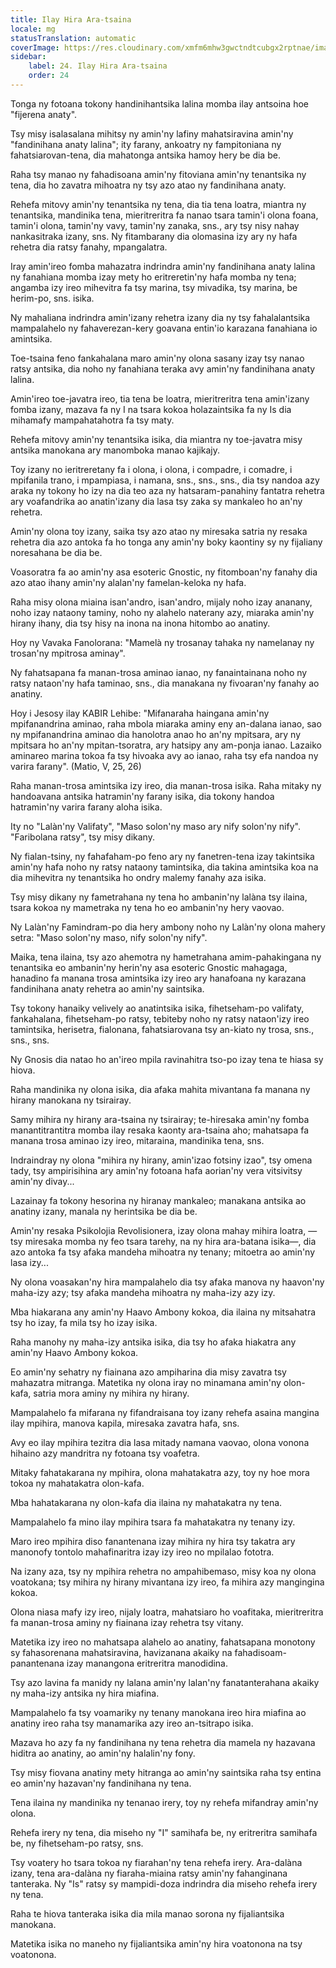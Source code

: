 ```yaml
---
title: Ilay Hira Ara-tsaina
locale: mg
statusTranslation: automatic
coverImage: https://res.cloudinary.com/xmfm6mhw3gwctndtcubgx2rptnae/image/upload/v1740468922/small_cover_tratado_de_psicologia_revolucionaria_a4c0dca4e0.webp
sidebar:
    label: 24. Ilay Hira Ara-tsaina
    order: 24
---
```

Tonga ny fotoana tokony handinihantsika lalina momba ilay antsoina hoe "fijerena anaty".

Tsy misy isalasalana mihitsy ny amin'ny lafiny mahatsiravina amin'ny "fandinihana anaty lalina"; ity farany, ankoatry ny fampitoniana ny fahatsiarovan-tena, dia mahatonga antsika hamoy hery be dia be.

Raha tsy manao ny fahadisoana amin'ny fitoviana amin'ny tenantsika ny tena, dia ho zavatra mihoatra ny tsy azo atao ny fandinihana anaty.

Rehefa mitovy amin'ny tenantsika ny tena, dia tia tena loatra, miantra ny tenantsika, mandinika tena, mieritreritra fa nanao tsara tamin'i olona foana, tamin'i olona, tamin'ny vavy, tamin'ny zanaka, sns., ary tsy nisy nahay nankasitraka izany, sns. Ny fitambarany dia olomasina izy ary ny hafa rehetra dia ratsy fanahy, mpangalatra.

Iray amin'ireo fomba mahazatra indrindra amin'ny fandinihana anaty lalina ny fanahiana momba izay mety ho eritreretin'ny hafa momba ny tena; angamba izy ireo mihevitra fa tsy marina, tsy mivadika, tsy marina, be herim-po, sns. isika.

Ny mahaliana indrindra amin'izany rehetra izany dia ny tsy fahalalantsika mampalahelo ny fahaverezan-kery goavana entin'io karazana fanahiana io amintsika.

Toe-tsaina feno fankahalana maro amin'ny olona sasany izay tsy nanao ratsy antsika, dia noho ny fanahiana teraka avy amin'ny fandinihana anaty lalina.

Amin'ireo toe-javatra ireo, tia tena be loatra, mieritreritra tena amin'izany fomba izany, mazava fa ny I na tsara kokoa holazaintsika fa ny Is dia mihamafy mampahatahotra fa tsy maty.

Rehefa mitovy amin'ny tenantsika isika, dia miantra ny toe-javatra misy antsika manokana ary manomboka manao kajikajy.

Toy izany no ieritreretany fa i olona, ​​i olona, ​​i compadre, i comadre, i mpifanila trano, i mpampiasa, i namana, sns., sns., sns., dia tsy nandoa azy araka ny tokony ho izy na dia teo aza ny hatsaram-panahiny fantatra rehetra ary voafandrika ao anatin'izany dia lasa tsy zaka sy mankaleo ho an'ny rehetra.

Amin'ny olona toy izany, saika tsy azo atao ny miresaka satria ny resaka rehetra dia azo antoka fa ho tonga any amin'ny boky kaontiny sy ny fijaliany noresahana be dia be.

Voasoratra fa ao amin'ny asa esoteric Gnostic, ny fitomboan'ny fanahy dia azo atao ihany amin'ny alalan'ny famelan-keloka ny hafa.

Raha misy olona miaina isan'andro, isan'andro, mijaly noho izay ananany, noho izay nataony taminy, noho ny alahelo naterany azy, miaraka amin'ny hirany ihany, dia tsy hisy na inona na inona hitombo ao anatiny.

Hoy ny Vavaka Fanolorana: "Mamelà ny trosanay tahaka ny namelanay ny trosan'ny mpitrosa aminay".

Ny fahatsapana fa manan-trosa aminao ianao, ny fanaintainana noho ny ratsy nataon'ny hafa taminao, sns., dia manakana ny fivoaran'ny fanahy ao anatiny.

Hoy i Jesosy ilay KABIR Lehibe: "Mifanaraha haingana amin'ny mpifanandrina aminao, raha mbola miaraka aminy eny an-dalana ianao, sao ny mpifanandrina aminao dia hanolotra anao ho an'ny mpitsara, ary ny mpitsara ho an'ny mpitan-tsoratra, ary hatsipy any am-ponja ianao. Lazaiko aminareo marina tokoa fa tsy hivoaka avy ao ianao, raha tsy efa nandoa ny varira farany". (Matio, V, 25, 26)

Raha manan-trosa amintsika izy ireo, dia manan-trosa isika. Raha mitaky ny handoavana antsika hatramin'ny farany isika, dia tokony handoa hatramin'ny varira farany aloha isika.

Ity no "Lalàn'ny Valifaty", "Maso solon'ny maso ary nify solon'ny nify". "Faribolana ratsy", tsy misy dikany.

Ny fialan-tsiny, ny fahafaham-po feno ary ny fanetren-tena izay takintsika amin'ny hafa noho ny ratsy nataony tamintsika, dia takina amintsika koa na dia mihevitra ny tenantsika ho ondry malemy fanahy aza isika.

Tsy misy dikany ny fametrahana ny tena ho ambanin'ny lalàna tsy ilaina, tsara kokoa ny mametraka ny tena ho eo ambanin'ny hery vaovao.

Ny Lalàn'ny Famindram-po dia hery ambony noho ny Lalàn'ny olona mahery setra: "Maso solon'ny maso, nify solon'ny nify".

Maika, tena ilaina, tsy azo ahemotra ny hametrahana amim-pahakingana ny tenantsika eo ambanin'ny herin'ny asa esoteric Gnostic mahagaga, hanadino fa manana trosa amintsika izy ireo ary hanafoana ny karazana fandinihana anaty rehetra ao amin'ny saintsika.

Tsy tokony hanaiky velively ao anatintsika isika, fihetseham-po valifaty, fankahalana, fihetseham-po ratsy, tebiteby noho ny ratsy nataon'izy ireo tamintsika, herisetra, fialonana, fahatsiarovana tsy an-kiato ny trosa, sns., sns., sns.

Ny Gnosis dia natao ho an'ireo mpila ravinahitra tso-po izay tena te hiasa sy hiova.

Raha mandinika ny olona isika, dia afaka mahita mivantana fa manana ny hirany manokana ny tsirairay.

Samy mihira ny hirany ara-tsaina ny tsirairay; te-hiresaka amin'ny fomba manantitrantitra momba ilay resaka kaonty ara-tsaina aho; mahatsapa fa manana trosa aminao izy ireo, mitaraina, mandinika tena, sns.

Indraindray ny olona "mihira ny hirany, amin'izao fotsiny izao", tsy omena tady, tsy ampirisihina ary amin'ny fotoana hafa aorian'ny vera vitsivitsy amin'ny divay...

Lazainay fa tokony hesorina ny hiranay mankaleo; manakana antsika ao anatiny izany, manala ny herintsika be dia be.

Amin'ny resaka Psikolojia Revolisionera, izay olona mahay mihira loatra, —tsy miresaka momba ny feo tsara tarehy, na ny hira ara-batana isika—, dia azo antoka fa tsy afaka mandeha mihoatra ny tenany; mitoetra ao amin'ny lasa izy...

Ny olona voasakan'ny hira mampalahelo dia tsy afaka manova ny haavon'ny maha-izy azy; tsy afaka mandeha mihoatra ny maha-izy azy izy.

Mba hiakarana any amin'ny Haavo Ambony kokoa, dia ilaina ny mitsahatra tsy ho izay, fa mila tsy ho izay isika.

Raha manohy ny maha-izy antsika isika, dia tsy ho afaka hiakatra any amin'ny Haavo Ambony kokoa.

Eo amin'ny sehatry ny fiainana azo ampiharina dia misy zavatra tsy mahazatra mitranga. Matetika ny olona iray no minamana amin'ny olon-kafa, satria mora aminy ny mihira ny hirany.

Mampalahelo fa mifarana ny fifandraisana toy izany rehefa asaina mangina ilay mpihira, manova kapila, miresaka zavatra hafa, sns.

Avy eo ilay mpihira tezitra dia lasa mitady namana vaovao, olona vonona hihaino azy mandritra ny fotoana tsy voafetra.

Mitaky fahatakarana ny mpihira, olona mahatakatra azy, toy ny hoe mora tokoa ny mahatakatra olon-kafa.

Mba hahatakarana ny olon-kafa dia ilaina ny mahatakatra ny tena.

Mampalahelo fa mino ilay mpihira tsara fa mahatakatra ny tenany izy.

Maro ireo mpihira diso fanantenana izay mihira ny hira tsy takatra ary manonofy tontolo mahafinaritra izay izy ireo no mpilalao fototra.

Na izany aza, tsy ny mpihira rehetra no ampahibemaso, misy koa ny olona voatokana; tsy mihira ny hirany mivantana izy ireo, fa mihira azy mangingina kokoa.

Olona niasa mafy izy ireo, nijaly loatra, mahatsiaro ho voafitaka, mieritreritra fa manan-trosa aminy ny fiainana izay rehetra tsy vitany.

Matetika izy ireo no mahatsapa alahelo ao anatiny, fahatsapana monotony sy fahasorenana mahatsiravina, havizanana akaiky na fahadisoam-panantenana izay manangona eritreritra manodidina.

Tsy azo lavina fa manidy ny lalana amin'ny lalan'ny fanatanterahana akaiky ny maha-izy antsika ny hira miafina.

Mampalahelo fa tsy voamariky ny tenany manokana ireo hira miafina ao anatiny ireo raha tsy manamarika azy ireo an-tsitrapo isika.

Mazava ho azy fa ny fandinihana ny tena rehetra dia mamela ny hazavana hiditra ao anatiny, ao amin'ny halalin'ny fony.

Tsy misy fiovana anatiny mety hitranga ao amin'ny saintsika raha tsy entina eo amin'ny hazavan'ny fandinihana ny tena.

Tena ilaina ny mandinika ny tenanao irery, toy ny rehefa mifandray amin'ny olona.

Rehefa irery ny tena, dia miseho ny "I" samihafa be, ny eritreritra samihafa be, ny fihetseham-po ratsy, sns.

Tsy voatery ho tsara tokoa ny fiarahan'ny tena rehefa irery. Ara-dalàna izany, tena ara-dalàna ny fiaraha-miaina ratsy amin'ny fahanginana tanteraka. Ny "Is" ratsy sy mampidi-doza indrindra dia miseho rehefa irery ny tena.

Raha te hiova tanteraka isika dia mila manao sorona ny fijaliantsika manokana.

Matetika isika no maneho ny fijaliantsika amin'ny hira voatonona na tsy voatonona.


